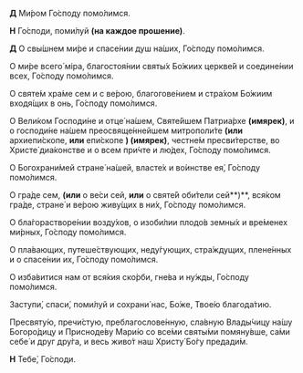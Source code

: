 **Д** Ми́ром Го́споду помо́лимся.

**Н** Го́споди, поми́луй **(на каждое прошение)**.  

**Д** О свы́шнем ми́ре и спасе́нии душ на́ших, Го́споду помо́лимся.

О ми́ре всего́ мiра, благостоя́нии святы́х Бо́жиих церкве́й и соедине́нии всех, Го́споду помо́лимся.

О святе́м хра́ме сем и с ве́рою, благогове́нием и стра́хом Бо́жиим входя́щих в онь, Го́споду помо́лимся.

О Вели́ком Господи́не и отце́ на́шем, Святе́йшем Патриа́рхе **(имярек)**, и о господи́не на́шем преосвяще́ннейшем митрополи́те **(или** архиепи́скопе, **или** епи́скопе **) (имярек)**, честне́м пресви́терстве, во Христе́ диа́констве и о всем при́чте и лю́дех, Го́споду помо́лимся.

О Богохрани́мей стране́ на́шей, власте́х и во́инстве ея́, Го́споду помо́лимся.

О гра́де сем, **(или** о ве́си сей, **или** о святе́й оби́тели сей**)**, вся́ком гра́де, стране́ и ве́рою живу́щих в ни́х, Го́споду помо́лимся.

О бла́горастворе́нии возду́хов, о изоби́лии плодо́в земны́х и вре́менех ми́рных, Го́споду помо́лимся.

О пла́вающих, путеше́ствующих, неду́гующих, стра́ждущих, плене́нных и о спасе́нии их, Го́споду помо́лимся.

О изба́витися нам от вся́кия ско́рби, гне́ва и ну́жды, Го́споду помо́лимся.

Заступи́, спаси́, поми́луй и сохрани́ нас, Бо́же, Твое́ю благода́тию.

Пресвяту́ю, пречи́стую, преблагослове́нную, сла́вную Влады́чицу на́шу Богоро́дицу и Присноде́ву Мари́ю со все́ми святы́ми помяну́вше, са́ми себе́ и друг дру́га, и весь живо́т наш Христу́ Бо́гу предади́м.

**Н** Тебе́, Го́споди.
